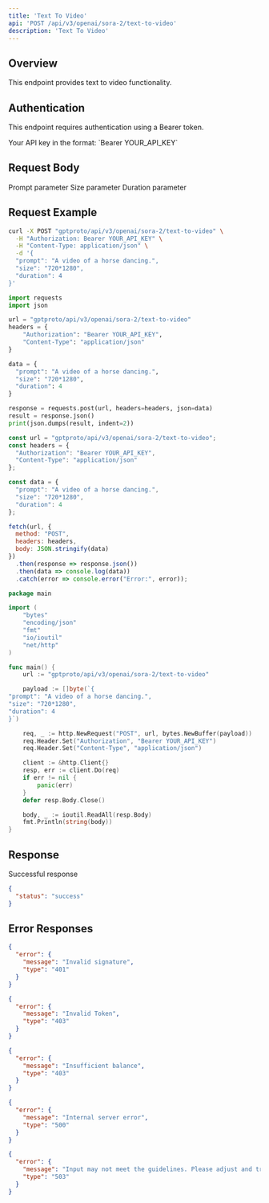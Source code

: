 ```yaml
---
title: 'Text To Video'
api: 'POST /api/v3/openai/sora-2/text-to-video'
description: 'Text To Video'
---
```


## Overview

This endpoint provides text to video functionality.

## Authentication

This endpoint requires authentication using a Bearer token.

<ParamField header="Authorization" type="string" required default="sk-***********">
  Your API key in the format: `Bearer YOUR_API_KEY`
</ParamField>

## Request Body

<ParamField body="prompt" type="string" required default="A video of a horse dancing.">
  Prompt parameter
</ParamField>

<ParamField body="size" type="string"  default="720*1280">
  Size parameter
</ParamField>

<ParamField body="duration" type="integer"  default="4">
  Duration parameter
</ParamField>

## Request Example

<CodeGroup>

```bash cURL
curl -X POST "gptproto/api/v3/openai/sora-2/text-to-video" \
  -H "Authorization: Bearer YOUR_API_KEY" \
  -H "Content-Type: application/json" \
  -d '{
  "prompt": "A video of a horse dancing.",
  "size": "720*1280",
  "duration": 4
}'
```

```python Python
import requests
import json

url = "gptproto/api/v3/openai/sora-2/text-to-video"
headers = {
    "Authorization": "Bearer YOUR_API_KEY",
    "Content-Type": "application/json"
}

data = {
  "prompt": "A video of a horse dancing.",
  "size": "720*1280",
  "duration": 4
}

response = requests.post(url, headers=headers, json=data)
result = response.json()
print(json.dumps(result, indent=2))
```

```javascript JavaScript
const url = "gptproto/api/v3/openai/sora-2/text-to-video";
const headers = {
  "Authorization": "Bearer YOUR_API_KEY",
  "Content-Type": "application/json"
};

const data = {
  "prompt": "A video of a horse dancing.",
  "size": "720*1280",
  "duration": 4
};

fetch(url, {
  method: "POST",
  headers: headers,
  body: JSON.stringify(data)
})
  .then(response => response.json())
  .then(data => console.log(data))
  .catch(error => console.error("Error:", error));
```

```go Go
package main

import (
    "bytes"
    "encoding/json"
    "fmt"
    "io/ioutil"
    "net/http"
)

func main() {
    url := "gptproto/api/v3/openai/sora-2/text-to-video"

    payload := []byte(`{
"prompt": "A video of a horse dancing.",
"size": "720*1280",
"duration": 4
}`)

    req, _ := http.NewRequest("POST", url, bytes.NewBuffer(payload))
    req.Header.Set("Authorization", "Bearer YOUR_API_KEY")
    req.Header.Set("Content-Type", "application/json")

    client := &http.Client{}
    resp, err := client.Do(req)
    if err != nil {
        panic(err)
    }
    defer resp.Body.Close()

    body, _ := ioutil.ReadAll(resp.Body)
    fmt.Println(string(body))
}
```

</CodeGroup>

## Response

<ResponseField name="Success" type="200">
  Successful response

```json
{
  "status": "success"
}
```
</ResponseField>

## Error Responses

<ResponseExample>

```json 401 - Invalid signature
{
  "error": {
    "message": "Invalid signature",
    "type": "401"
  }
}
```

```json 403 - Invalid Token
{
  "error": {
    "message": "Invalid Token",
    "type": "403"
  }
}
```

```json 403 - Insufficient balance
{
  "error": {
    "message": "Insufficient balance",
    "type": "403"
  }
}
```

```json 500 - Internal server error
{
  "error": {
    "message": "Internal server error",
    "type": "500"
  }
}
```

```json 503 - Content policy violation
{
  "error": {
    "message": "Input may not meet the guidelines. Please adjust and try again.",
    "type": "503"
  }
}
```

</ResponseExample>


